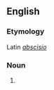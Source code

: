 ==English==

===Etymology===
Latin ''[[abscisio]]''

===Noun===
{{en-noun}}

#{{alternative spelling of|abscission}}